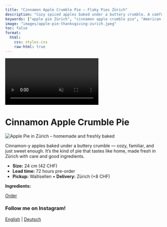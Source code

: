 ```yaml
---
title: "Cinnamon Apple Crumble Pie – Flaky Pies Zürich"
description: "Cozy spiced apples baked under a buttery crumble. A comforting, homemade pie made fresh in Zürich."
keywords: ["apple pie Zürich", "cinnamon apple crumble pie", "American pie Zurich", "homemade apple pie Switzerland", "Wallisellen bakery", "fall dessert Zurich", "buttery crumble pie"]
image: "images/apple-pie-thanksgiving-zurich.jpeg"
toc: false
format:
  html:
    css: styles.css
    raw-html: true 
---
```

<!-- Desktop background video -->
<div class="background-video-container">
  <video autoplay muted loop playsinline>
    <source src="../Backgroundrotating.mp4" type="video/mp4">
  </video>
</div>

# Cinnamon Apple Crumble Pie

<div class="pie-layout">

<img src="images/apple-pie-thanksgiving-zurich.jpeg"
       alt="Apple Pie in Zürich – homemade and freshly baked"
       class="pie-photo" loading="lazy">

<div class="pie-text">
<p>
      Cinnamon-y apples baked under a buttery crumble — cozy, familiar, and just sweet enough. It’s the kind of pie that tastes like home, made fresh in Zürich with care and good ingredients.
</p>
<ul>
<li><strong>Size:</strong> 24 cm (42 CHF)</li>
<li><strong>Lead time:</strong> 72 hours pre-order</li>
<li><strong>Pickup:</strong> Wallisellen • <strong>Delivery:</strong> Zürich (+8 CHF)</li>
</ul>
<p><strong>Ingredients:</strong></p>
<div class="nav-button">
  <a href="order-pies-zurich.qmd" class="btn-link">Order</a>
</div>
</div>

</div>



<div class="content-overlay">



<script type="application/ld+json">
{
  "@context": "https://schema.org",
  "@type": "Bakery",
  "name": "Flaky",
  "image": "https://yourdomain.com/logo_website.png",
  "address": {
    "@type": "PostalAddress",
    "addressLocality": "Zürich",
    "addressCountry": "CH"
  },
  "servesCuisine": "American desserts",
  "url": "https://yourdomain.com",
  "description": "Flaky is a home-based microbakery in Zürich, baking handmade American-style pies such as pumpkin pie, cinnamon apple crumble, and pecan pie."
}
</script>

<div class="social-center">
  <h3 class="social-heading">Follow me on Instagram!</h3>
  <a href="https://www.instagram.com/flakypieshop" target="_blank" class="social-link">
    <i class="fab fa-instagram"></i>
  </a>
</div>



<div class="language-switch">
  <a href="cinnamon-apple-crumble-pie-zurich.html">English</a> |
  <a href="de/cinnamon-apple-crumble-pie-zurich.html">Deutsch</a>
</div>



<div class="footer-heart">
  <i class="fas fa-heart"></i>
</div>


<script>
document.addEventListener("DOMContentLoaded", function() {
  const navLinks = document.querySelectorAll('.navbar-nav .nav-link');
  const navbarCollapse = document.querySelector('.navbar-collapse');

  navLinks.forEach(function(link) {
    link.addEventListener('click', function() {
      if (navbarCollapse.classList.contains('show')) {
        // collapse the menu
        const collapse = new bootstrap.Collapse(navbarCollapse);
        collapse.hide();
      }
    });
  });
});
</script>

